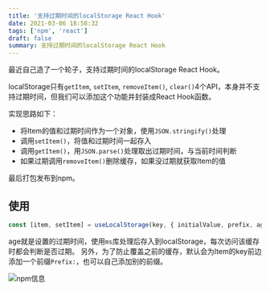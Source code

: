 ```yaml
---
title: '支持过期时间的localStorage React Hook'
date: 2021-03-06 18:58:32
tags: ['npm', 'react']
draft: false
summary: 支持过期时间的localStorage React Hook
---
```


最近自己造了一个轮子，支持过期时间的localStorage React Hook。

localStorage只有`getItem`, `setItem`, `removeItem()`, `clear()`4个API，本身并不支持过期时间，但我们可以添加这个功能并封装成React Hook函数。

实现思路如下：

- 将Item的值和过期时间作为一个对象，使用`JSON.stringify()`处理
- 调用`setItem()`，将值和过期时间一起存入
- 调用`getItem()`，用`JSON.parse()`处理取出过期时间，与当前时间判断
- 如果过期调用`removeItem()`删除缓存，如果没过期就获取Item的值

最后打包发布到npm。
## 使用
``` js
const [item, setItem] = useLocalStorage(key, { initialValue, prefix, age });
```
age就是设置的过期时间，使用`ms`库处理后存入到localStorage，每次访问该缓存时都会判断是否过期。
另外，为了防止覆盖之前的缓存，默认会为Item的key前边添加一个前缀`Prefix:`，也可以自己添加别的前缀。

![npm信息](/static/一个支持过期时间的React-Hook/image-20210306192716649.png)